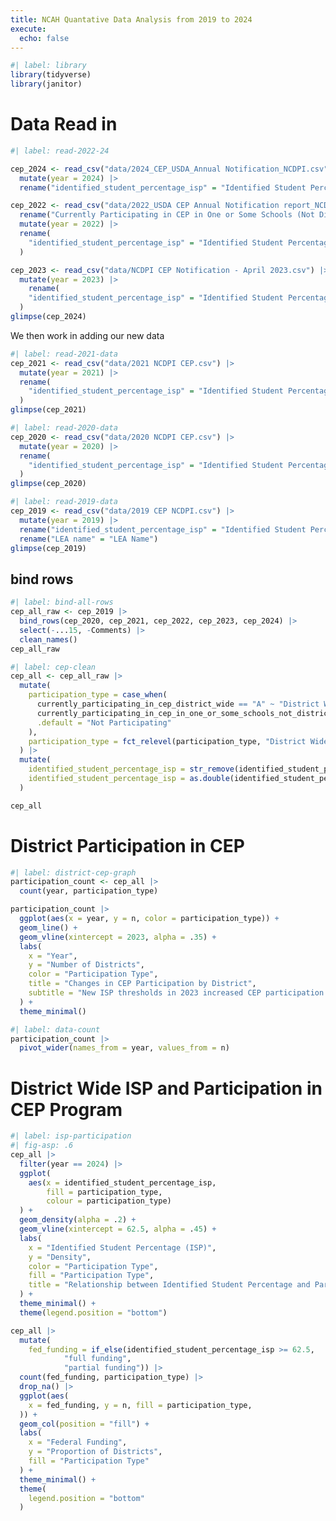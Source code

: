 ```yaml
---
title: NCAH Quantative Data Analysis from 2019 to 2024
execute: 
  echo: false
---
```


```r
#| label: library
library(tidyverse)
library(janitor)
```

# Data Read in
```r
#| label: read-2022-24

cep_2024 <- read_csv("data/2024_CEP_USDA_Annual Notification_NCDPI.csv") |> 
  mutate(year = 2024) |> 
  rename("identified_student_percentage_isp" = "Identified Student Percentage (ISP)")

cep_2022 <- read_csv("data/2022_USDA CEP Annual Notification report_NCDPI.csv") |> 
  rename("Currently Participating in CEP in One or Some Schools (Not District-wide)" = "Currently Participating in CEP in One or Some Schools\n(Not District-wide)") |> 
  mutate(year = 2022) |> 
  rename(
    "identified_student_percentage_isp" = "Identified Student Percentage\r\n(ISP)"
  )

cep_2023 <- read_csv("data/NCDPI CEP Notification - April 2023.csv") |> 
  mutate(year = 2023) |> 
    rename(
    "identified_student_percentage_isp" = "Identified Student Percentage\r\n(ISP)"
  )
glimpse(cep_2024)
```

We then work in adding our new data
```r
#| label: read-2021-data
cep_2021 <- read_csv("data/2021 NCDPI CEP.csv") |> 
  mutate(year = 2021) |> 
  rename(
    "identified_student_percentage_isp" = "Identified Student Percentage\r\n(ISP)"
  )
glimpse(cep_2021)
```

```r
#| label: read-2020-data
cep_2020 <- read_csv("data/2020 NCDPI CEP.csv") |> 
  mutate(year = 2020) |> 
  rename(
    "identified_student_percentage_isp" = "Identified Student Percentage\r\n(ISP)"
  )
glimpse(cep_2020)
```

```r
#| label: read-2019-data
cep_2019 <- read_csv("data/2019 CEP NCDPI.csv") |> 
  mutate(year = 2019) |> 
  rename("identified_student_percentage_isp" = "Identified Student Percentage (ISP)") |> 
  rename("LEA name" = "LEA Name")
glimpse(cep_2019)
```

## bind rows
```r
#| label: bind-all-rows
cep_all_raw <- cep_2019 |> 
  bind_rows(cep_2020, cep_2021, cep_2022, cep_2023, cep_2024) |> 
  select(-...15, -Comments) |> 
  clean_names()
cep_all_raw
```

```r
#| label: cep-clean
cep_all <- cep_all_raw |>   
  mutate(
    participation_type = case_when(
      currently_participating_in_cep_district_wide == "A" ~ "District Wide",
      currently_participating_in_cep_in_one_or_some_schools_not_district_wide == "S" ~ "Some Schools",
      .default = "Not Participating"
    ),
    participation_type = fct_relevel(participation_type, "District Wide", "Some Schools", "Not Participating")
  ) |> 
  mutate(
    identified_student_percentage_isp = str_remove(identified_student_percentage_isp, "[%]"),
    identified_student_percentage_isp = as.double(identified_student_percentage_isp)
  )

cep_all
```

# District Participation in CEP

```r
#| label: district-cep-graph
participation_count <- cep_all |> 
  count(year, participation_type)

participation_count |> 
  ggplot(aes(x = year, y = n, color = participation_type)) +
  geom_line() +
  geom_vline(xintercept = 2023, alpha = .35) +
  labs(
    x = "Year",
    y = "Number of Districts",
    color = "Participation Type",
    title = "Changes in CEP Participation by District",
    subtitle = "New ISP thresholds in 2023 increased CEP participation from 62 to 111"
  ) +
  theme_minimal()
```

```r
#| label: data-count
participation_count |> 
  pivot_wider(names_from = year, values_from = n)
```

# District Wide ISP and Participation in CEP Program

```r
#| label: isp-participation
#| fig-asp: .6
cep_all |> 
  filter(year == 2024) |> 
  ggplot(
    aes(x = identified_student_percentage_isp, 
        fill = participation_type,
        colour = participation_type)
  ) +
  geom_density(alpha = .2) +
  geom_vline(xintercept = 62.5, alpha = .45) +
  labs(
    x = "Identified Student Percentage (ISP)",
    y = "Density",
    color = "Participation Type",
    fill = "Participation Type",
    title = "Relationship between Identified Student Percentage and Participation"
  ) +
  theme_minimal() +
  theme(legend.position = "bottom")

cep_all |> 
  mutate(
    fed_funding = if_else(identified_student_percentage_isp >= 62.5,
            "full funding",
            "partial funding")) |> 
  count(fed_funding, participation_type) |> 
  drop_na() |> 
  ggplot(aes(
    x = fed_funding, y = n, fill = participation_type, 
  )) +
  geom_col(position = "fill") +
  labs(
    x = "Federal Funding",
    y = "Proportion of Districts",
    fill = "Participation Type"
  ) +
  theme_minimal() +
  theme(
    legend.position = "bottom"
  )
```



